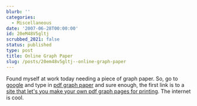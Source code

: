 ```yaml
---
blurb: ''
categories:
  - Miscellaneous
date: '2007-06-28T00:00:00'
id: 20eM48V5gltj
scrubbed_2021: false
status: published
type: post
title: Online Graph Paper
slug: /posts/20em48v5gltj--online-graph-paper
---
```


Found myself at work today needing a piece of graph paper. So, go
to [google](http://www.google.com/) and type in
[pdf graph paper](http://www.google.com/search?q=pdf+graph+paper)
and sure enough, the first link is to a
[site that let's you make your own pdf graph pages for printing](http://incompetech.com/graphpaper/).
The internet is cool.
